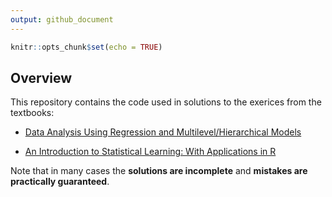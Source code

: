 ```yaml
---
output: github_document
---
```


<!-- README.md is generated from README.Rmd. Please edit that file -->

```r
knitr::opts_chunk$set(echo = TRUE)
```

## Overview

This repository contains the code used in solutions to the exerices from the textbooks:

- [Data Analysis Using Regression and Multilevel/Hierarchical Models](https://github.com/johnson-shuffle/solutions/tree/master/arm)

- [An Introduction to Statistical Learning: With Applications in R](https://github.com/johnson-shuffle/solutions/tree/master/isl)

Note that in many cases the **solutions are incomplete** and **mistakes are practically guaranteed**.